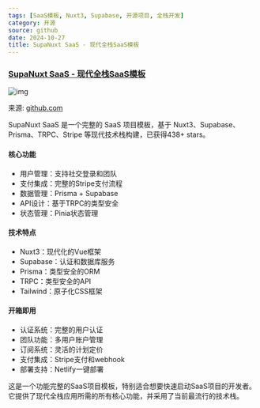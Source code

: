```yaml
---
tags: [SaaS模板, Nuxt3, Supabase, 开源项目, 全栈开发]
category: 开源
source: github
date: 2024-10-27
title: SupaNuxt SaaS - 现代全栈SaaS模板
---
```


### [SupaNuxt SaaS - 现代全栈SaaS模板](https://github.com/JavascriptMick/supanuxt-saas)

![img](https://img.mengpeng.tech/i/2024/12/06/675293d22905c.webp)

来源: [github.com](https://github.com/JavascriptMick/supanuxt-saas)

SupaNuxt SaaS 是一个完整的 SaaS 项目模板，基于 Nuxt3、Supabase、Prisma、TRPC、Stripe 等现代技术栈构建，已获得438+ stars。

#### 核心功能
- 用户管理：支持社交登录和团队
- 支付集成：完整的Stripe支付流程
- 数据管理：Prisma + Supabase
- API设计：基于TRPC的类型安全
- 状态管理：Pinia状态管理

#### 技术特点
- Nuxt3：现代化的Vue框架
- Supabase：认证和数据库服务
- Prisma：类型安全的ORM
- TRPC：类型安全的API
- Tailwind：原子化CSS框架

#### 开箱即用
- 认证系统：完整的用户认证
- 团队功能：多用户账户管理
- 订阅系统：灵活的计划定价
- 支付集成：Stripe支付和webhook
- 部署支持：Netlify一键部署

这是一个功能完整的SaaS项目模板，特别适合想要快速启动SaaS项目的开发者。它提供了现代全栈应用所需的所有核心功能，并采用了当前最流行的技术栈。 